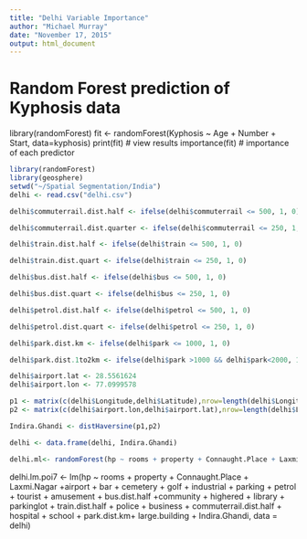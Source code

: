 ```yaml
---
title: "Delhi Variable Importance"
author: "Michael Murray"
date: "November 17, 2015"
output: html_document
---
```


# Random Forest prediction of Kyphosis data
library(randomForest)
fit <- randomForest(Kyphosis ~ Age + Number + Start,   data=kyphosis)
print(fit) # view results 
importance(fit) # importance of each predictor

```r
library(randomForest)
library(geosphere)
setwd("~/Spatial Segmentation/India")
delhi <- read.csv("delhi.csv")

```

```r
delhi$commuterrail.dist.half <- ifelse(delhi$commuterrail <= 500, 1, 0)

delhi$commuterrail.dist.quarter <- ifelse(delhi$commuterrail <= 250, 1, 0)

delhi$train.dist.half <- ifelse(delhi$train <= 500, 1, 0)

delhi$train.dist.quart <- ifelse(delhi$train <= 250, 1, 0)

delhi$bus.dist.half <- ifelse(delhi$bus <= 500, 1, 0)

delhi$bus.dist.quart <- ifelse(delhi$bus <= 250, 1, 0)

delhi$petrol.dist.half <- ifelse(delhi$petrol <= 500, 1, 0)

delhi$petrol.dist.quart <- ifelse(delhi$petrol <= 250, 1, 0)

delhi$park.dist.km <- ifelse(delhi$park <= 1000, 1, 0)

delhi$park.dist.1to2km <- ifelse(delhi$park >1000 && delhi$park<2000, 1, 0)
```

```r
delhi$airport.lat <- 28.5561624
delhi$airport.lon <- 77.0999578

p1 <- matrix(c(delhi$Longitude,delhi$Latitude),nrow=length(delhi$Longitude),ncol=2)
p2 <- matrix(c(delhi$airport.lon,delhi$airport.lat),nrow=length(delhi$Longitude),ncol=2)

Indira.Ghandi <- distHaversine(p1,p2)

delhi <- data.frame(delhi, Indira.Ghandi)
```

```r
delhi.ml<- randomForest(hp ~ rooms + property + Connaught.Place + Laxmi.Nagar +airport + bar + cemetery + golf + industrial + parking + petrol + tourist + amusement + bus.dist.half +community + highered + library + parkinglot + train.dist.half + police + business + commuterrail.dist.half + hospital + school + park.dist.km+ large.building + Indira.Ghandi, data = delhi)
```

delhi.lm.poi7 <- lm(hp ~ rooms + property + Connaught.Place + Laxmi.Nagar +airport + bar + cemetery + golf + industrial + parking + petrol + tourist + amusement + bus.dist.half +community + highered + library + parkinglot + train.dist.half + police + business + commuterrail.dist.half + hospital + school + park.dist.km+ large.building + Indira.Ghandi, data = delhi)